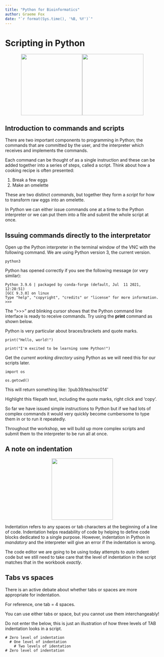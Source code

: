 ```yaml
---
title: "Python for Bioinformatics"
author: Graeme Fox
date: "`r format(Sys.time(), '%B, %Y')`"
---
```

# Scripting in Python

<center>![](../images/python_logo.png){height=200px}![](../images/scripting_icon.png){height=200px}</center>

## Introduction to commands and scripts
There are two important components to programming in Python; the commands that are committed by the user, and the interpreter which receives and implements the commands.

Each command can be thought of as a single instruction and these can be added together into a series of steps, called a script. 
Think about how a cooking recipe is often presented:

1) Break a few eggs
2) Make an omelette

These are two distinct *commands*, but together they form a *script* for how to transform raw eggs into an omelette.

In Python we can either issue commands one at a time to the Python interpreter or we can put them into a file and submit the whole script at once.

## Issuing commands directly to the interpretator

Open up the Python interpreter in the terminal window of the VNC with the following command. We are using Python version 3, the current version.

```
python3
```

Python has opened correctly if you see the following message (or very similar):
```
Python 3.9.6 | packaged by conda-forge (default, Jul  11 2021, 12:28:51) 
[GCC 9.3.0] on linux
Type "help", "copyright", "credits" or "license" for more information.
>>>  
```

The ">>>" and blinking cursor shows that the Python command line interface is ready to receive commands. Try using the **print** command as shown below. 

Python is very particular about braces/brackets and quote marks.
```
print("Hello, world!")

print("I'm excited to be learning some Python!")
```

Get the *current working directory* using Python as we will need this for our scripts later.

```
import os

os.getcwd()
```

This will return something like: '/pub39/tea/nsc014'

Highlight this filepath text, including the quote marks, right click and 'copy'.

So far we have issued simple instructions to Python but if we had lots of complex commands it would very quickly become cumbersome to type them in or to run it repeatedly.

Throughout the workshop, we will build up more complex scripts and submit them to the interpreter to be run all at once.

## A note on indentation

<center>![](../images/tab.jpg){height=200px}</center>

  Indentation refers to any spaces or tab characters at the beginning of a line
  of code. Indentation helps readability of code by helping to define code blocks
  dedicated to a single purpose. However, indentation in Python in *mandatory*
  and the interpreter will give an error if the indentation is wrong.
  
  The code editor we are going to be using today attempts to *auto* indent code but we still
  need to take care that the level of indentation in the script matches
  that in the workbook *exactly*.
  
## Tabs vs spaces
  There is an active
  debate about whether tabs or spaces are more appropriate for indentation. 
  
  For reference, one tab = 4 spaces.
  
  You can use either tabs or space,  but you cannot use them interchangeably!

Do not enter the below, this is just an illustration of how three levels of TAB indentation looks in a script.

```
# Zero level of indentation
  # One level of indentation
    # Two levels of identation
# Zero level of indentation
```



